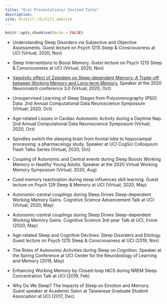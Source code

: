 ```yaml
---
title: "Oral Presentations/ Invited Talks"
description:
site: distill::distill_website
---
```


```r
knitr::opts_chunk$set(echo = FALSE)
```

- Understanding Sleep Disorders via Subjective and Objective Assessments. Guest lecture on Psych 121S Sleep & Consciousness at UCI (Virtual; 2020, Nov)

- Sleep Interventions to Boost Memory. Guest lecture on Psych 121S Sleep & Consciousness at UCI (Virtual; 2020, Nov)

- [Vagolytic effect of Zolpidem on Sleep-dependent Memory: A Trade-off between Working Memory and Long-term Memory.](https://youtu.be/sdmTcvzz1VA) Speaker at the 2020 Neuromatch conference 3.0 (Virtual; 2020, Oct)

- Unsupervised Learning of Sleep Stages from Polysomnography (PSG) Data. 2nd Annual Computational Data Neuroscience Symposium (Virtual; 2020, Oct)

- Age-related Losses in Cardiac Autonomic Activity during a Daytime Nap. 2nd Annual Computational Data Neuroscience Symposium (Virtual; 2020, Oct)

- Spindles switch the sleeping brain from frontal lobe to hippocampal processing: a pharmacology study. Speaker at UCI CogSci Colloquium Flash Talks Series (Virtual; 2020, Oct)

- Coupling of Autonomic and Central events during Sleep Boosts Working Memory in Healthy Young Adults. Speaker at the 2020 Virtual Working Memory Symposium (Virtual; 2020, Aug)

- Cued memory reactivation during sleep influences skill learning. Guest lecture on Psych 129 Sleep & Memory at UCI (Virtual; 2020, May)

- Autonomic-central couplings during Sleep Drives Sleep-dependent Working Memory Gains. Cognitive Science Advancement Talk at UCI (Virtual; 2020, May)

- Autonomic-central couplings during Sleep Drives Sleep-dependent Working Memory Gains. Cognitive Science 3rd-year Talk at UCI, Irvine (2020, May)

- Age-related Sleep and Cognitive Declines: Sleep Disorders and Etiology. Guest lecture on Psych 121S Sleep & Consciousness at UCI (2019, Nov)

- The Roles of Autonomic Activities during Sleep on Cognition. Speaker at the Spring Conference at UCI Center for the Neurobiology of Learning and Memory (2019, May)

- Enhancing Working Memory by Closed-loop tACS during NREM Sleep. Concentration Talk at UCI (2019, Feb)

- Why Do We Sleep? The Impacts of Sleep on Emotion and Memory. Guest speaker at Academic Salon at Taiwanese Graduate Student Association at UCI (2017, Dec)
